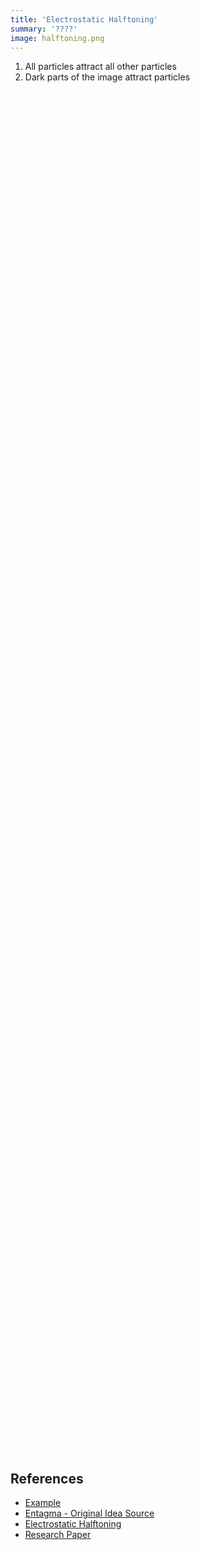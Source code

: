 ```yaml
---
title: 'Electrostatic Halftoning'
summary: '????'
image: halftoning.png
---
```


1. All particles attract all other particles
2. Dark parts of the image attract particles

<Canvas id="example_01" width={128} height={128} />

```javascript
// @meta exec
const canvas = document.getElementById('example_01')
const ctx = canvas.getContext('2d')
ctx.fillStyle = 'black'
ctx.fillRect(0, 0, canvas.width, canvas.height)

const gridSize = canvas.width
const u = new Float32Array(gridSize * gridSize)
const force = new Float32Array(gridSize * gridSize * 2)

function haltoneTime() {
    // let sum = u.reduce((sum, val) => sum + val, 0) / 100

    // // scatter sum points in space
    // // Create array of random points
    // const points = []
    // const numPoints = Math.floor(sum)

    // for (let i = 0; i < numPoints; i++) {
    //     points.push([Math.random() * gridSize, Math.random() * gridSize])
    // }

    // calculate the force at each pixel in greyscale image
    // for each pixel in the image
    let count = 0
    for (let i = 0; i < u.length; i++) {
        // Get x,y position of current point
        const x = i % gridSize
        const y = Math.floor(i / gridSize)

        // loop through all other pixels in the image
        for (let j = 0; j < u.length; j++) {
            if (i === j) continue

            // Get value of other point
            const value = u[j]

            // Get x,y position of other point
            const otherX = j % gridSize
            const otherY = Math.floor(j / gridSize)

            // Calculate vector between points
            const dx = otherX - x
            const dy = otherY - y

            // Calculate distance (normalized by canvas width)
            const dist = Math.sqrt(dx * dx + dy * dy) / gridSize

            // Normalize vector (avoid division by zero)
            if (dist > 0) {
                const nx = dx / dist
                const ny = dy / dist

                // calculate force value
                const forceX = ((1.0 - value) / dist) * nx
                const forceY = ((1.0 - value) / dist) * ny

                // add force to force array
                force[i * 2] += forceX
                force[i * 2 + 1] += forceY
            }
        }
    }

    // Create image data to display forces
    const forceImageData = ctx.createImageData(gridSize, gridSize)
    const forcePixels = forceImageData.data

    // Find min/max force values for debugging
    let minForceX = Infinity
    let maxForceX = -Infinity
    let minForceY = Infinity
    let maxForceY = -Infinity

    for (let i = 0; i < force.length; i += 2) {
        minForceX = Math.min(minForceX, force[i])
        maxForceX = Math.max(maxForceX, force[i])
        minForceY = Math.min(minForceY, force[i + 1])
        maxForceY = Math.max(maxForceY, force[i + 1])
    }

    console.log('Force X range:', minForceX, 'to', maxForceX)
    console.log('Force Y range:', minForceY, 'to', maxForceY)

    // Write force values to pixels
    for (let i = 0; i < u; i++) {
        const forceX = force[i * 2]
        const forceY = force[i * 2 + 1]

        // Map force components to color channels (similar to gradient visualization)
        const scalingFactor = 30000.0
        const r = Math.min(255, Math.max(0, 128 + forceX * scalingFactor))
        const g = Math.min(255, Math.max(0, 128 + forceY * scalingFactor))
        const b = 0
        const a = 255

        // Set pixel values
        const pixelIndex = i * 4
        forcePixels[pixelIndex] = r
        forcePixels[pixelIndex + 1] = g
        forcePixels[pixelIndex + 2] = b
        forcePixels[pixelIndex + 3] = a
    }

    // Draw force visualization
    ctx.putImageData(forceImageData, 0, 0)
}

// Load image
const img = new Image()
img.src = '/images/_notes/halftoning/tux_kitten.jpg'
img.onload = () => {
    // Create temporary canvas to draw and read image data
    const tempCanvas = document.createElement('canvas')
    tempCanvas.width = gridSize
    tempCanvas.height = gridSize
    const tempCtx = tempCanvas.getContext('2d')

    // Draw image scaled to grid size
    tempCtx.drawImage(img, 0, 0, gridSize, gridSize)

    // Get image data
    const imageData = tempCtx.getImageData(0, 0, gridSize, gridSize)
    const pixels = imageData.data

    // Convert to grayscale and invert, store in grid
    for (let i = 0; i < pixels.length; i += 4) {
        const r = pixels[i]
        const g = pixels[i + 1]
        const b = pixels[i + 2]
        // Standard grayscale conversion weights
        u[i / 4] = (0.299 * r + 0.587 * g + 0.114 * b) / 255
    }

    // Draw grayscale image to canvas
    const displayImageData = ctx.createImageData(gridSize, gridSize)
    const displayPixels = displayImageData.data
    for (let i = 0; i < u.length; i++) {
        const value = Math.floor(u[i] * 255)
        displayPixels[i * 4] = value // R
        displayPixels[i * 4 + 1] = value // G
        displayPixels[i * 4 + 2] = value // B
        displayPixels[i * 4 + 3] = 255 // A
    }
    ctx.putImageData(displayImageData, 0, 0)

    haltoneTime()
}
```

## References

-   [Example](https://x.com/artixels/status/1439909994179137537)
-   [Entagma - Original Idea Source](https://entagma.com/advanced-setups-08-from-paper-to-vex-electrostatic-halftoning/)
-   [Electrostatic Halftoning](https://www.mia.uni-saarland.de/Research/Electrostatic_Halftoning/index.shtml)
-   [Research Paper](https://www.researchgate.net/publication/344852879_25D_Computational_Image_Stippling)
